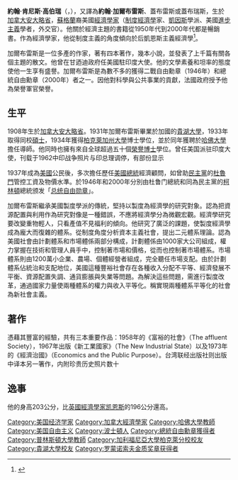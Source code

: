 {{Infobox Economist
| name             = 約翰·加爾布雷斯<br />John Galbraith
| school_tradition = [[制度經濟學|制度經濟學]]
| color            = black
| image            = John Kenneth Galbraith.jpg
| image_size       = 250px
| caption          = 
| birth_date       = {{Birth date|1908|10|15}}
| birth_place      = {{Flag|CAN|1868}}[[安大略省|安大略省]]{{link-en|愛奧那站|Iona Station}}
| death_date       = {{Death date and age|2006|4|29|1908|10|15}} 
| death_place      = {{Flag|USA}}[[馬薩諸塞州|馬薩諸塞州]][[坎布里奇|坎布里奇]]
| nationality      = 
| institution      = [[哈佛大學|哈佛大學]]、[[普林斯頓大學|普林斯頓大學]]
| field            = 
| alma_mater       = [[加州大學柏克萊分校|加州大學柏克萊分校]]
| opposed          = 
| influences       = 
| influenced       = 
| contributions    = 
| awards           = 
| signature        = <!-- file name only -->
| repec_prefix =   | repec_id =
}}
'''約翰·肯尼斯·高伯瑞'''（{{lang-en|'''John Kenneth Galbraith'''}}，{{bd|1908年|10月15日|2006年|4月29日|catIdx=Galbraith, John Kenneth}}），又譯為'''約翰·加爾布雷斯'''、蓋布雷斯或蓋布瑞斯，生於[[加拿大|加拿大]][[安大略省|安大略省]]，[[蘇格蘭|蘇格蘭]]裔美國[[經濟學家|經濟學家]]（[[制度經濟學|制度經濟學]]家、[[凱因斯|凱因斯]]學派、美國[[進步主義|進步主義]]學者，外交官）。他關於經濟主題的書籍從1950年代到2000年代都是暢銷書。作為經濟學家，他從制度主義的角度傾向於后凱恩斯主義經濟學<ref>{{cite journal|author=Davidson, Paul |title=Galbraith and the Post Keynesians |url=https://archive.org/details/sim_journal-of-post-keynesian-economics_fall-2005_28_1/page/103 |journal=Journal of Post Keynesian Economics|volume=28|issue=1 |year=2005|pages=103–13|jstor=4225383}}</ref>。

加爾布雷斯是一位多產的作家，著有四本著作，幾本小說，並發表了上千篇有關各個主題的散文。他曾在甘迺迪政府任美國駐印度大使。他的文學素養和坦率的態度使他一生享有盛譽。加爾布雷斯是為數不多的獲得二戰自由勳章（1946年）和總統自由勳章（2000年）者之一。因他對科學與公共事業的貢獻，法國政府授予他為榮譽軍官榮譽。

==生平==
1908年生於[[加拿大|加拿大]][[安大略省|安大略省]]。1931年加爾布雷斯畢業於加國的[[貴湖大學|貴湖大學]]，1933年取得同校[[碩士|碩士]]，1934年獲得[[柏克萊加州大學|柏克萊加州大學]]博士學位，並於同年獲聘於[[哈佛大學|哈佛大學]]擔任導師。他同時也擁有來自全球超過五十個[[榮譽博士|榮譽博士]]學位。曾任美国派驻印度大使，刊载于1962中印战争照片与印总理调停，有部份显示

1937年成為[[美國|美國]]公民後，多次擔任歷任[[美國總統|美國總統]]經濟顧問，如曾助[[美國民主黨|民主黨]]的[[杜魯門|杜魯門]]管控工資及物價水準。於1946年和2000年分別由杜鲁门總統和同為民主黨的[[比尔·克林顿|柯林頓]]總統颁发「[[总统自由勋章|总统自由勋章]]」。

加爾布雷斯繼承美國製度學派的傳統，堅持以製度為經濟學的研究對象。認為把資源配置與利用作為研究對像是一種錯誤，不應將經濟學分為微觀宏觀。經濟學研究要改變重物輕人，只看產值不見福利的傾向。他研究了廣泛的課題，使製度經濟學成為龐大而復雜的體系。從制度角度分析資本主義社會，提出二元體系理論。認為美國社會由計劃體系和市場體係兩部分構成，計劃體係由1000家大公司組成，權力掌握在技術和管理人員手中，控制著市場和價格，從而也控制著市場體系。市場體系則由1200萬小企業、農場、個體經營者組成，完全聽任市場支配。由於計劃體系佔統治和支配地位，美國這種豐裕社會存在各種收入分配不平等、經濟發展不平衡、資源配置失調、通貨膨脹與失業等問題。為解決這些問題，需進行製度改革，通過國家力量使兩種體系的權力與收入平等化。稱實現兩種體系平等化的社會為新社會主義。

==著作==
憑藉其豐富的經驗，共有三本重要作品：1958年的《富裕的社會》（The affluent Society），1967年出版《新工業國家》（The New Industrial State）以及1973年的《經濟治國》（Economics and the Public Purpose）。台湾联经出版社则出版中译本另一箸作，内附珍贵历史照片数十

==逸事==
他的身高203公分，比[[英國|英國]][[經濟學家|經濟學家]][[凯恩斯|凯恩斯]]的196公分還高。

{{wikiquote}}
{{罗蒙诺索夫金质奖章获得者}}

{{Authority control}}
{{DEFAULTSORT:Galbraith, John Kenneth}}

[[Category:美国经济学家|Category:美国经济学家]]
[[Category:加拿大經濟學家|Category:加拿大經濟學家]]
[[Category:哈佛大學教師|Category:哈佛大學教師]]
[[Category:美国自由主义|Category:美国自由主义]]
[[Category:波士頓人|Category:波士頓人]]
[[Category:總統自由勳章獲得者|Category:總統自由勳章獲得者]]
[[Category:普林斯頓大學教師|Category:普林斯頓大學教師]]
[[Category:加利福尼亞大學柏克萊分校校友|Category:加利福尼亞大學柏克萊分校校友]]
[[Category:貴湖大學校友|Category:貴湖大學校友]]
[[Category:罗蒙诺索夫金质奖章获得者|Category:罗蒙诺索夫金质奖章获得者]]